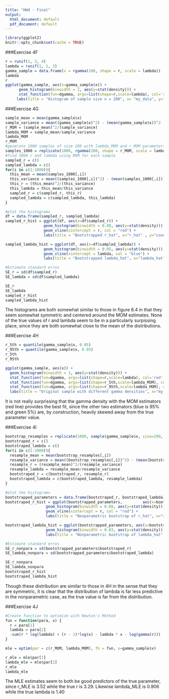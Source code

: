---
title: "HW4 - Final"
output:
  html_document: default
  pdf_document: default
---
```{r, set.seed(1)}
library(ggplot2)
knitr::opts_chunk$set(cache = TRUE)
```

###Exercise 4F
```{r}
r = runif(1, 2, 4)
lambda = runif(1, 1, 2)
gamma_sample = data.frame(x = rgamma(200, shape = r, scale = lambda))
lambda
r
ggplot(gamma_sample, aes(x=gamma_sample$x)) + 
      geom_histogram(binwidth = 2, aes(y=stat(density))) +
      stat_function(fun=dgamma, args=list(shape=r,scale=lambda), col='red') + 
     labs(title = "Histogram of sample size n = 200", x= "my_data", y="count")
```

###Exercise 4G
```{r}
sample_mean = mean(gamma_sample$x)
sample_variance = mean((gamma_sample$x)^2) - (mean(gamma_sample$x))^2
r_MOM = (sample_mean)^2/(sample_variance)
lambda_MOM = sample_mean/sample_variance
lambda_MOM
r_MOM
#generate 1000 samples of size 200 with lambda_MOM and r_MOM parameters
samples_1000 = replicate(1000, rgamma(200, shape = r_MOM, scale = lambda_MOM))
#find 1000 r and lambda using MOM for each sample
sampled_r = c()
sampled_lambda = c()
for(i in c(1:1000)){
  this_mean = mean(samples_1000[,i])
  this_variance = mean((samples_1000[,i])^2) - (mean(samples_1000[,i]))^2
  this_r = (this_mean)^2/(this_variance)
  this_lambda = this_mean/this_variance
  sampled_r = c(sampled_r, this_r)
  sampled_lambda = c(sampled_lambda, this_lambda)
}

#plot the histograms
df = data.frame(sampled_r, sampled_lambda)
sampled_r_hist = ggplot(df, aes(x=df$sampled_r)) +
                 geom_histogram(binwidth = 0.08, aes(y=stat(density))) +
                 geom_vline(xintercept = r, col = "red") + 
                 labs(title = "Bootstrapped r_hat", x="r_hat" , y="count")

sampled_lambda_hist = ggplot(df, aes(x=df$sampled_lambda)) +
                 geom_histogram(binwidth = 0.05, aes(y=stat(density))) +
                 geom_vline(xintercept = lambda, col = "blue") + 
                 labs(title = "Bootstrapped lambda_hat", x="lambda_hat" , y="count")

#Estimate standard erros
SE_r = sd(df$sampled_r)
SE_lambda = sd(df$sampled_lambda)

SE_r
SE_lambda
sampled_r_hist
sampled_lambda_hist
```


The histograms are both somewhat similar to those in figure 8.4 in that they seem somewhat symmetric and centered around the MOM estimates. None of the true values of r and lambda seem to be in a particularly surpissing place, since they are both somewhat close to the mean of the distributions.  

###Exercise 4H
```{r}
r_5th = quantile(gamma_sample$x, 0.05)
r_95th = quantile(gamma_sample$x, 0.95)
r_5th
r_95th

ggplot(gamma_sample, aes(x)) + 
  geom_histogram(binwidth = 1, aes(y=stat(density))) +
  stat_function(fun=dgamma, args=list(shape=r,scale=lambda), col='red') + 
  stat_function(fun=dgamma, args=list(shape=r_5th,scale=lambda_MOM), col='blue') +
  stat_function(fun=dgamma, args=list(shape=r_95th,scale=lambda_MOM), col='green') + 
  labs(title = "Original sample with different gamma densities", x="my_data" , y="count")
```


It is not really surprissing that the gamma density with the MOM estimators (red line) provides the best fit, since the other two estimators (blue is 95% and green 5%) are, by construction, heavily skewed away from the true parameter value. 

###Exercise 4I 
```{r}
bootstrap_resamples = replicate(1000, sample(gamma_sample$x, size=200, replace = TRUE))
bootstraped_r = c()
bootstraped_lambda = c()
for(i in c(1:1000)){
  resample_mean = mean(bootstrap_resamples[,i])
  resample_variance = mean((bootstrap_resamples[,i])^2) - (mean(bootstrap_resamples[,i]))^2
  resample_r = (resample_mean)^2/(resample_variance)
  resample_lambda = resample_mean/resample_variance
  bootstraped_r = c(bootstraped_r, resample_r)
  bootstraped_lambda = c(bootstraped_lambda, resample_lambda)
}

#plot the histograms
bootstrapped_parameters = data.frame(bootstraped_r, bootstraped_lambda)
bootstraped_r_hist = ggplot(bootstrapped_parameters,         aes(x=bootstrapped_parameters$bootstraped_r)) + 
                  geom_histogram(binwidth = 0.08, aes(y=stat(density))) +
                  geom_vline(xintercept = r, col = "red") + 
                  labs(title = "Nonparametric bootstrap of r_hat", x="r_hat" , y="count")

bootstraped_lambda_hist = ggplot(bootstrapped_parameters, aes(x=bootstrapped_parameters$bootstraped_lambda)) + 
                  geom_histogram(binwidth = 0.03, aes(y=stat(density))) +                   geom_vline(xintercept = lambda, col = "blue") + 
                  labs(title = "Nonparametric bootstrap of lambda_hat", x="lambda_hat", y="count")  

#Estimate standard erros
SE_r_nonpara = sd(bootstrapped_parameters$bootstraped_r)
SE_lambda_nonpara = sd(bootstrapped_parameters$bootstraped_lambda)

SE_r_nonpara
SE_lambda_nonpara
bootstraped_r_hist
bootstraped_lambda_hist

```  


Though these distribution are similar to those in 4H in the sense that they are symmetric, it is clear that the distribution of lambda is far less predictive in the nonparametric case, as the true value is far from the distribution. 

###Exercise 4J
```{r}
#Create function to optimize with Newton's Method
fun = function(para, x) {
  r = para[1]
  lambda = para[2]
  -sum(r * log(lambda) + (r - 1)*log(x) - lambda * x - log(gamma(r)))
}

mle = optim(par = c(r_MOM, lambda_MOM), fn = fun, x=gamma_sample$x)

r_mle = mle$par[1]
lambda_mle = mle$par[2]
r_mle
lambda_mle
```  
The MLE estimates seem to both be good predictors of the true parameter, since r_MLE is 3.52 while the true r is 3.29. Likewise lambda_MLE is 0.906 while the true lambda is 1.40